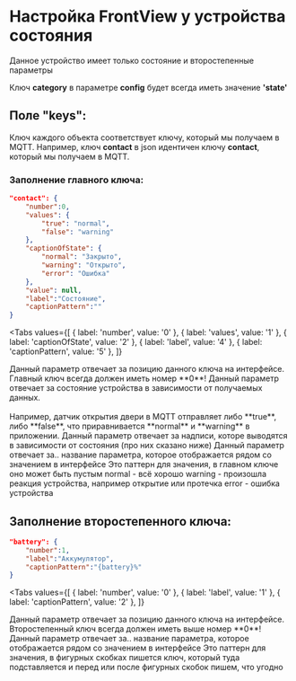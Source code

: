 # Настройка FrontView у устройства состояния

Данное устройство имеет только состояние и второстепенные параметры

<Warning>Ключ **category** в параметре **config** будет всегда иметь значение **'state'**</Warning>


## Поле "keys":

Ключ каждого объекта соответствует ключу, который мы получаем в MQTT. Например, ключ **contact** в json идентичен ключу **contact**, который мы получаем в MQTT. 

### Заполнение главного ключа:

```json
"contact": {
    "number":0,
    "values": {
        "true": "normal",
        "false": "warning"
    },
    "captionOfState": {
        "normal": "Закрыто",
        "warning": "Открыто",
        "error": "Ошибка"
    },
    "value": null,
    "label":"Состояние",
    "captionPattern":""
}
```

<Tabs
  values={[
    { label: 'number', value: '0' },
    { label: 'values', value: '1' },
    { label: 'captionOfState', value: '2' },
    { label: 'label', value: '4' },
    { label: 'captionPattern', value: '5' },
  ]}
>
  <TabItem value="0">
    Данный параметр отвечает за позицию данного ключа на интерфейсе.<br/>
    <Error>Главный ключ всегда должен иметь номер **0**!</Error>
  </TabItem>
  <TabItem value="1">
    Данный параметр отвечает за состояние устройства в зависимости от получаемых данных.<br/><br/>
    Например, датчик открытия двери в MQTT отправляет либо **true**, либо **false**, что приравнивается **normal** и **warning** в приложении. 
  </TabItem>
  <TabItem value="2">
    Данный параметр отвечает за надписи, которе выводятся в зависимости от состояния (про них сказано ниже)
  </TabItem>
  <TabItem value="4">
    Данный параметр отвечает за.. название параметра, которое отображается рядом со значением в интерфейсе
  </TabItem>
  <TabItem value="5">
    Это паттерн для значения, в главном ключе оно может быть пустым
  </TabItem>
</Tabs>

<Warning>
normal - всё хорошо
warning - произошла реакция устройства, например открытие или протечка
error - ошибка устройства
</Warning>

## Заполнение второстепенного ключа:

```json
"battery": {
    "number":1,
    "label":"Аккумулятор",
    "captionPattern":"{battery}%"
}
```

<Tabs
  values={[
    { label: 'number', value: '0' },
    { label: 'label', value: '1' },
    { label: 'captionPattern', value: '2' },
  ]}
>
  <TabItem value="0">
    Данный параметр отвечает за позицию данного ключа на интерфейсе.<br/>
    <Warning>Второстепенный ключ всегда должен иметь выше номер **0**!</Warning>
  </TabItem>
  <TabItem value="1">
    Данный параметр отвечает за.. название параметра, которое отображается рядом со значением в интерфейсе
  </TabItem>
  <TabItem value="2">
    Это паттерн для значения, в фигурных скобках пишется ключ, который туда подставляется и перед или после фигурных скобок пишем, что угодно
  </TabItem>
</Tabs>